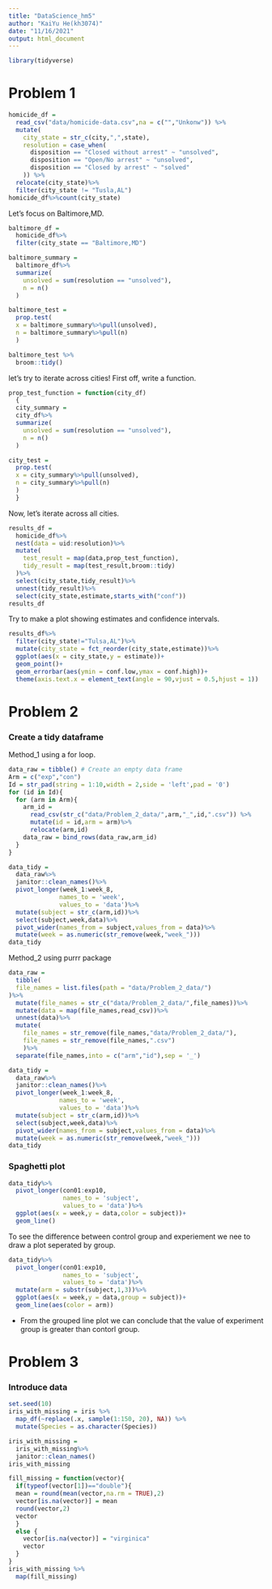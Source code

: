 ```yaml
---
title: "DataScience_hm5"
author: "KaiYu He(kh3074)"
date: "11/16/2021"
output: html_document
---
```

```r
library(tidyverse)
```

# Problem 1  
```r
homicide_df = 
  read_csv("data/homicide-data.csv",na = c("","Unkonw")) %>%
  mutate(
    city_state = str_c(city,",",state),
    resolution = case_when(
      disposition == "Closed without arrest" ~ "unsolved",
      disposition == "Open/No arrest" ~ "unsolved",
      disposition == "Closed by arrest" ~ "solved"
    )) %>%
  relocate(city_state)%>%
  filter(city_state != "Tusla,AL")
homicide_df%>%count(city_state)
```

Let's focus on Baltimore,MD.
```r
baltimore_df = 
  homicide_df%>%
  filter(city_state == "Baltimore,MD")

baltimore_summary = 
  baltimore_df%>%
  summarize(
    unsolved = sum(resolution == "unsolved"),
    n = n()
  )

baltimore_test = 
  prop.test(
  x = baltimore_summary%>%pull(unsolved),
  n = baltimore_summary%>%pull(n)
  )

baltimore_test %>%
  broom::tidy()
```

let's try to iterate across cities!
First off, write a function.
```r
prop_test_function = function(city_df)
  {
  city_summary = 
  city_df%>%
  summarize(
    unsolved = sum(resolution == "unsolved"),
    n = n()
  )

city_test = 
  prop.test(
  x = city_summary%>%pull(unsolved),
  n = city_summary%>%pull(n)
  )
  }
```

Now, let's iterate across all cities.
```r
results_df =
  homicide_df%>%
  nest(data = uid:resolution)%>%
  mutate(
    test_result = map(data,prop_test_function),
    tidy_result = map(test_result,broom::tidy)
  )%>%
  select(city_state,tidy_result)%>%
  unnest(tidy_result)%>%
  select(city_state,estimate,starts_with("conf"))
results_df

```

Try to make a plot showing estimates and confidence intervals.

```r
results_df%>%
  filter(city_state!="Tulsa,AL")%>%
  mutate(city_state = fct_reorder(city_state,estimate))%>%
  ggplot(aes(x = city_state,y = estimate))+
  geom_point()+
  geom_errorbar(aes(ymin = conf.low,ymax = conf.high))+
  theme(axis.text.x = element_text(angle = 90,vjust = 0.5,hjust = 1))
```



# Problem 2

### Create a tidy dataframe

Method_1 using a for loop.
```r
data_raw = tibble() # Create an empty data frame
Arm = c("exp","con")
Id = str_pad(string = 1:10,width = 2,side = 'left',pad = '0')
for (id in Id){
  for (arm in Arm){
    arm_id = 
      read_csv(str_c("data/Problem_2_data/",arm,"_",id,".csv")) %>%
      mutate(id = id,arm = arm)%>%
      relocate(arm,id)
    data_raw = bind_rows(data_raw,arm_id)
  }
}
```
```r
data_tidy = 
  data_raw%>%
  janitor::clean_names()%>%
  pivot_longer(week_1:week_8,
              names_to = 'week',
              values_to = 'data')%>%
  mutate(subject = str_c(arm,id))%>%
  select(subject,week,data)%>%
  pivot_wider(names_from = subject,values_from = data)%>%
  mutate(week = as.numeric(str_remove(week,"week_")))
data_tidy
```

Method_2 using purrr package
```r
data_raw = 
  tibble(
  file_names = list.files(path = "data/Problem_2_data/")
)%>%
  mutate(file_names = str_c("data/Problem_2_data/",file_names))%>%
  mutate(data = map(file_names,read_csv))%>%
  unnest(data)%>%
  mutate(
    file_names = str_remove(file_names,"data/Problem_2_data/"),
    file_names = str_remove(file_names,".csv")
    )%>%
  separate(file_names,into = c("arm","id"),sep = '_')
```
```r
data_tidy = 
  data_raw%>%
  janitor::clean_names()%>%
  pivot_longer(week_1:week_8,
              names_to = 'week',
              values_to = 'data')%>%
  mutate(subject = str_c(arm,id))%>%
  select(subject,week,data)%>%
  pivot_wider(names_from = subject,values_from = data)%>%
  mutate(week = as.numeric(str_remove(week,"week_")))
data_tidy
```

### Spaghetti plot

```r
data_tidy%>%
  pivot_longer(con01:exp10,
               names_to = 'subject',
               values_to = 'data')%>%
  ggplot(aes(x = week,y = data,color = subject))+
  geom_line()
```
To see the difference between control group and experiement we nee to draw a plot seperated by group. 

```r
data_tidy%>%
  pivot_longer(con01:exp10,
               names_to = 'subject',
               values_to = 'data')%>%
  mutate(arm = substr(subject,1,3))%>%
  ggplot(aes(x = week,y = data,group = subject))+
  geom_line(aes(color = arm))
```

- From the grouped line plot we can conclude that the value of experiment group is greater than contorl group.

# Problem 3

### Introduce data
```r
set.seed(10)
iris_with_missing = iris %>% 
  map_df(~replace(.x, sample(1:150, 20), NA)) %>%
  mutate(Species = as.character(Species))

iris_with_missing = 
  iris_with_missing%>%
  janitor::clean_names()
iris_with_missing
```

```r
fill_missing = function(vector){
  if(typeof(vector[1])=="double"){
  mean = round(mean(vector,na.rm = TRUE),2)
  vector[is.na(vector)] = mean
  round(vector,2)
  vector
  }
  else {
    vector[is.na(vector)] = "virginica"
    vector
  }
}
iris_with_missing %>%
  map(fill_missing)
```





